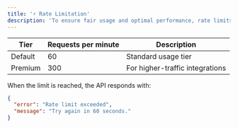 ```yaml
---
title: '⚡ Rate Limitation'
description: 'To ensure fair usage and optimal performance, rate limits are applied to all API endpoints.'
---
```



| **Tier** | **Requests per minute** | **Description**                 |
| -------- | ----------------------- | ------------------------------- |
| Default  | 60                      | Standard usage tier             |
| Premium  | 300                     | For higher-traffic integrations |

When the limit is reached, the API responds with:

```json
{
  "error": "Rate limit exceeded",
  "message": "Try again in 60 seconds."
}
```